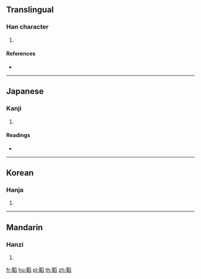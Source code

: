 {{character info/new}}
==Translingual==

===Han character===
{{Han char|rn=177|rad=革|as=10|sn=19|four=|canj=TJBHX}}

# {{defn|Han|sort=革10}}

====References====
* {{Han ref|kx=1390.180|dkj=42957|dj=1905.100|hdz=74347.080|uh=97B1|ud=38833}}

----

==Japanese==

===Kanji===
{{ja-kanji|grade=|rs=革10}}

# {{defn|lang=ja|sort=革10}}

====Readings====
* {{ja-readings|on=[[とう]] (tō)|kun=[[つつむ]] (tsutsumu), [[ゆみぶくろ]] (yumibukuro)}}

----

==Korean==

===Hanja===
{{ko-hanja|hangeul=도|eumhun=|rv=do|mr=to|y=to}}

# {{defn|lang=ko|sort=革10}}

----

==Mandarin==

===Hanzi===
{{cmn-hanzi|pin=[[tāo]] ([[tao1]])|wg=t'ao<sup>1</sup>}}

# {{defn|lang=cmn|sort=革10}}

[[fr:鞱]]
[[hu:鞱]]
[[pl:鞱]]
[[th:鞱]]
[[zh:鞱]]